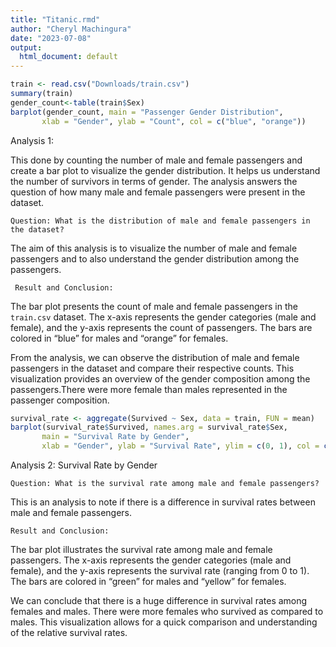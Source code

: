 ```yaml
---
title: "Titanic.rmd"
author: "Cheryl Machingura"
date: "2023-07-08"
output:
  html_document: default
---
```


```r
train <- read.csv("Downloads/train.csv")
summary(train)
gender_count<-table(train$Sex)
barplot(gender_count, main = "Passenger Gender Distribution",
       xlab = "Gender", ylab = "Count", col = c("blue", "orange"))
```
 Analysis 1:
 
 This done by counting the number of male and female passengers and create a bar plot to visualize the gender distribution. It helps us understand the number of survivors in terms of gender. The analysis answers the question of how many male and female passengers were present in the dataset.
 
    Question: What is the distribution of male and female passengers in the dataset?

The aim of this analysis is to visualize the number of male and female passengers and to also understand the gender distribution among the passengers.

  
     Result and Conclusion:

The bar plot presents the count of male and female passengers in the `train.csv` dataset. The x-axis represents the gender categories (male and female), and the y-axis represents the count of passengers. The bars are colored in "blue" for males and "orange" for females.

From the analysis, we can observe the distribution of male and female passengers in the dataset and compare their respective counts. This visualization provides an overview of the gender composition among the passengers.There were more female than males represented in the passenger composition.

 

``` r
survival_rate <- aggregate(Survived ~ Sex, data = train, FUN = mean)
barplot(survival_rate$Survived, names.arg = survival_rate$Sex,
       main = "Survival Rate by Gender",
       xlab = "Gender", ylab = "Survival Rate", ylim = c(0, 1), col = c("green", "yellow"))
```
Analysis 2: Survival Rate by Gender

    Question: What is the survival rate among male and female passengers?

This is an analysis to note if there is a difference in survival rates between male and female passengers.

    Result and Conclusion:

The bar plot illustrates the survival rate among male and female passengers. The x-axis represents the gender categories (male and female), and the y-axis represents the survival rate (ranging from 0 to 1). The bars are colored in "green" for males and "yellow" for females.

We can conclude that there is a huge difference in survival rates among females and males. There were more females who survived as compared to males. This visualization allows for a quick comparison and understanding of the relative survival rates.






